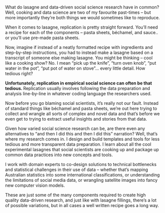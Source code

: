 What do lasagne and data-driven social science research have in common? Well, cooking and data science are two of my favourite past-times -- but more importantly they're both things we would sometimes like to reproduce.

When it comes to lasagne, replication is pretty straight forward. You'll need a recipe for each of the components -- pasta sheets, béchamel, and sauce.. or you'll use pre-made pasta sheets.

Now, imagine if instead of a neatly formatted recipe with ingredients and step-by-step instructions, you had to instead make a lasagne based on a transcript of someone else making lasagne. You might be thinking -- cool like a cooking show? No. I mean "pick up the knife", "turn oven knob", "put water in the pot", "put pot of water on stove"... every little detail. How tedious right?

**Unfortunately, replication in empirical social science can often be that tedious. **Replication usually involves following the data preparation and analysis line-by-line in whatever coding language the researchers used.

Now before you go blaming social scientists, it's really not our fault. Instead of standard things like béchamel and pasta sheets, we're out here trying to collect and wrangle all sorts of complex and novel data and that's before we even get to trying to extract useful insights and stories from that data.

Given how varied social science research can be, are there even any alternatives to "and then I did this and then I did this" narration? Well, that's where my research comes in. I design and build templates and tools for less tedious and more transparent data preparation. I learn about all the cool experimental lasagnes that social scientists are cooking up and package up common data practices into new concepts and tools.

I work with domain experts to co-design solutions to technical bottlenecks and statistical challenges in their use of data -- whether that's mapping Australian statistics into some international classifications, or understanding the limitations of social media data, or wrangling satellite images into fancy new computer vision models.

These are just some of the many components required to create high quality data-driven research, and just like with lasagne fillings, there's a lot of possible variations, but in all cases a well written recipe goes a long way.